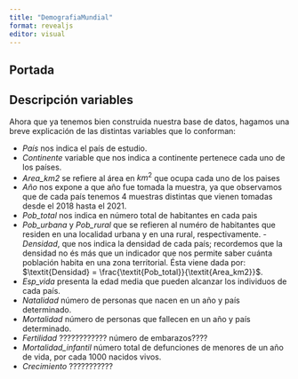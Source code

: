 ```yaml
---
title: "DemografiaMundial"
format: revealjs
editor: visual
---
```


## Portada

## Descripción variables

Ahora que ya tenemos bien construida nuestra base de datos, hagamos una breve explicación de las distintas variables que lo conforman:

-   $\textit{País}$ nos indica el país de estudio.
-   $\textit{Continente}$ variable que nos indica a continente pertenece cada uno de los países.
-   $\textit{Area_km2}$ se refiere al área en $km^2$ que ocupa cada uno de los paises
-   $\textit{Año}$ nos expone a que año fue tomada la muestra, ya que observamos que de cada país tenemos 4 muestras distintas que vienen tomadas desde el 2018 hasta el 2021.
-   $\textit{Pob_total}$ nos indica en número total de habitantes en cada pais
-   $\textit{Pob_urbana}$ y $\textit{Pob_rural}$ que se refieren al numéro de habitantes que residen en una localidad urbana y en una rural, respectivamente. - $\textit{Densidad}$, que nos indica la densidad de cada país; recordemos que la densidad no és más que un indicador que nos permite saber cuánta población habita en una zona territorial. Ésta viene dada por: $\textit{Densidad} = \frac{\textit{Pob_total}}{\textit{Area_km2}}$.
-   $\textit{Esp_vida}$ presenta la edad media que pueden alcanzar los individuos de cada país.
-   $\textit{Natalidad}$ número de personas que nacen en un año y país determinado.
-   $\textit{Mortalidad}$ número de personas que fallecen en un año y país determinado.
-   $\textit{Fertilidad}$ ???????????? número de embarazos????
-   $\textit{Mortalidad_infantil}$ número total de defunciones de menores de un año de vida, por cada 1000 nacidos vivos.
-   $\textit{Crecimiento}$ ???????????
